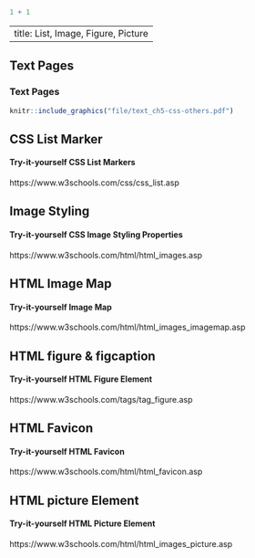 ```r
1 + 1
```

---
title: List, Image, Figure, Picture
---

## Text Pages

::: callout-tip
### Text Pages

```r
knitr::include_graphics("file/text_ch5-css-others.pdf")
```
:::

## CSS List Marker 

::: {.callout-important}
#### Try-it-yourself CSS List Markers

https://www.w3schools.com/css/css_list.asp
:::





## Image Styling

::: callout-note
#### Try-it-yourself CSS Image Styling Properties

https://www.w3schools.com/html/html_images.asp
:::

## HTML Image Map

::: callout-note
#### Try-it-yourself Image Map

https://www.w3schools.com/html/html_images_imagemap.asp
:::

## HTML figure & figcaption

::: callout-note
#### Try-it-yourself HTML Figure Element

https://www.w3schools.com/tags/tag_figure.asp
:::

## HTML Favicon

::: callout-note
#### Try-it-yourself HTML Favicon

https://www.w3schools.com/html/html_favicon.asp
:::


## HTML picture Element

::: callout-note
#### Try-it-yourself HTML Picture Element

https://www.w3schools.com/html/html_images_picture.asp
:::
